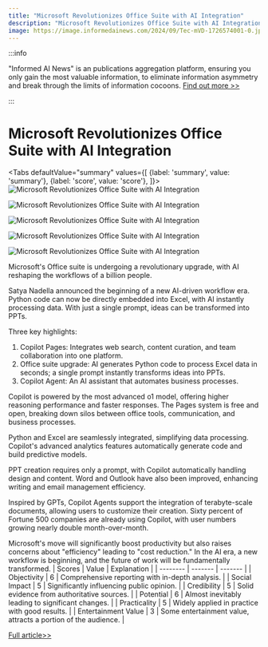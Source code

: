 ```yaml
---
title: "Microsoft Revolutionizes Office Suite with AI Integration"
description: "Microsoft Revolutionizes Office Suite with AI Integration"
image: https://image.informedainews.com/2024/09/Tec-mVD-1726574001-0.jpg
---
```



:::info

"Informed AI News" is an publications aggregation platform, ensuring you only gain the most valuable information, to eliminate information asymmetry and break through the limits of information cocoons.  [Find out more >>](/)

:::

# Microsoft Revolutionizes Office Suite with AI Integration


<Tabs
	defaultValue="summary"
	values={[
	{label: 'summary', value: 'summary'},
	{label: 'score', value: 'score'},
]}>
<TabItem value="summary">
<img
  src="https://image.informedainews.com/2024/09/Tec-mVD-1726574001-0.jpg"
  alt="Microsoft Revolutionizes Office Suite with AI Integration"
/>

<img
  src="https://image.informedainews.com/2024/09/Tec-kWS-1726574001-1.jpg"
  alt="Microsoft Revolutionizes Office Suite with AI Integration"
/>

<img
  src="https://image.informedainews.com/2024/09/Tec-uZv-1726574001-2.jpg"
  alt="Microsoft Revolutionizes Office Suite with AI Integration"
/>

<img
  src="https://image.informedainews.com/2024/09/Tec-S2g-1726574001-3.jpg"
  alt="Microsoft Revolutionizes Office Suite with AI Integration"
/>

<img
  src="https://image.informedainews.com/2024/09/Tec-w0E-1726574001-4.jpg"
  alt="Microsoft Revolutionizes Office Suite with AI Integration"
/>



Microsoft's Office suite is undergoing a revolutionary upgrade, with AI reshaping the workflows of a billion people.

Satya Nadella announced the beginning of a new AI-driven workflow era. Python code can now be directly embedded into Excel, with AI instantly processing data. With just a single prompt, ideas can be transformed into PPTs.

Three key highlights:
1. Copilot Pages: Integrates web search, content curation, and team collaboration into one platform.
2. Office suite upgrade: AI generates Python code to process Excel data in seconds; a single prompt instantly transforms ideas into PPTs.
3. Copilot Agent: An AI assistant that automates business processes.

Copilot is powered by the most advanced o1 model, offering higher reasoning performance and faster responses. The Pages system is free and open, breaking down silos between office tools, communication, and business processes.

Python and Excel are seamlessly integrated, simplifying data processing. Copilot's advanced analytics features automatically generate code and build predictive models.

PPT creation requires only a prompt, with Copilot automatically handling design and content. Word and Outlook have also been improved, enhancing writing and email management efficiency.

Inspired by GPTs, Copilot Agents support the integration of terabyte-scale documents, allowing users to customize their creation. Sixty percent of Fortune 500 companies are already using Copilot, with user numbers growing nearly double month-over-month.

Microsoft's move will significantly boost productivity but also raises concerns about "efficiency" leading to "cost reduction." In the AI era, a new workflow is beginning, and the future of work will be fundamentally transformed.
</TabItem>
<TabItem value="score">
	| Scores     | Value   | Explanation |
	| -------- | ------- | ------- |
	| Objectivity  | 6    | Comprehensive reporting with in-depth analysis.    |
	| Social Impact | 5     | Significantly influencing public opinion.    |
	| Credibility    | 5    | Solid evidence from authoritative sources.    |
	| Potential    | 6    | Almost inevitably leading to significant changes.    |
	| Practicality    | 5    | Widely applied in practice with good results.    |
	| Entertainment Value    | 3    | Some entertainment value, attracts a portion of the audience.    |
</TabItem>
</Tabs>

[Full article>>](https://www.cnbeta.com.tw/articles/tech/1446085.htm)
